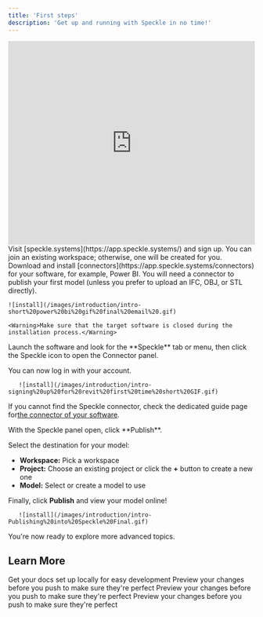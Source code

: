 ```yaml
---
title: 'First steps'
description: 'Get up and running with Speckle in no time!'
---
```


<iframe
  width="100%"
  height="415"
  src="https://player.vimeo.com/video/1084612464"
  title="YouTube video player"
  frameborder="0"
  allow="autoplay; fullscreen; picture-in-picture"
  allowfullscreen
></iframe>


<Steps>
  <Step title="Create an account">
    Visit [speckle.systems](https://app.speckle.systems/) and sign up. You can join an existing workspace; otherwise, one will be created for you.
  </Step>
  <Step title="Install Connectors">
    Download and install [connectors](https://app.speckle.systems/connectors) for your software, for example, Power BI. You will need a connector to publish your first model (unless you prefer to upload an IFC, OBJ, or STL directly).

    ![install](/images/introduction/intro-short%20power%20bi%20gif%20final%20email%20.gif)
    
    <Warning>Make sure that the target software is closed during the installation process.</Warning>
  </Step>
  <Step title="Launch the connector and log in">
    Launch the software and look for the **Speckle** tab or menu, then click the Speckle icon to open the Connector panel.

You can now log in with your account.

       ![install](/images/introduction/intro-signing%20up%20for%20revit%20first%20time%20short%20GIF.gif)

<Note>If you cannot find the Speckle connector, check the dedicated guide page for[the connector of your software](../connectors/overview).</Note>
   
  </Step>

  <Step title="Publish your first model">
    With the Speckle panel open, click **Publish**.

Select the destination for your model:

- **Workspace:** Pick a workspace
- **Project:** Choose an existing project or click the **+** button to create a new one
- **Model:** Select or create a model to use

Finally, click **Publish** and view your model online!

       ![install](/images/introduction/intro-Publishing%20into%20Speckle%20Final.gif)
  </Step>
</Steps>

You're now ready to explore more advanced topics.

## Learn More

<CardGroup cols={2}>
  <Card
    title="Projects & Models"
    icon="folder-open"
    href="https://mintlify.com/docs/quickstart"
  >
    Get your docs set up locally for easy development
  </Card>
  <Card
    title="Connector Settings"
    icon="plug"
    href="https://mintlify.com/docs/development"
  >
    Preview your changes before you push to make sure they're perfect
  </Card>
    <Card
    title="Workspaces"
    icon="table-columns"
    href="https://mintlify.com/docs/development"
  >
    Preview your changes before you push to make sure they're perfect
  </Card>
    <Card
    title="Automate"
    icon="arrows-rotate"
    href="https://mintlify.com/docs/development"
  >
    Preview your changes before you push to make sure they're perfect
  </Card>
</CardGroup>
